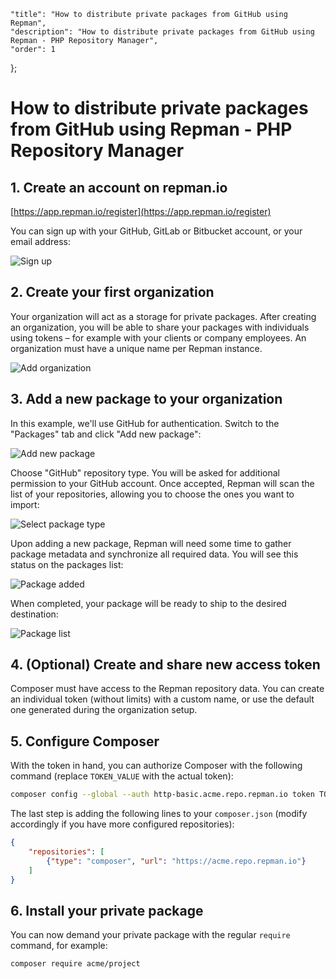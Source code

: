     "title": "How to distribute private packages from GitHub using Repman",
    "description": "How to distribute private packages from GitHub using Repman - PHP Repository Manager",
    "order": 1
};

# How to distribute private packages from GitHub using Repman - PHP Repository Manager

## 1. Create an account on repman.io

[https://app.repman.io/register](https://app.repman.io/register)

You can sign up with your GitHub, GitLab or Bitbucket account, or your email address:

![Sign up](/docs/static/articles/tutorials/how-to-distribute-private-package-from-github/sign-up.png)

## 2. Create your first organization

Your organization will act as a storage for private packages. After creating an organization, you will be able to share your packages with individuals using tokens – for example with your clients or company employees. An organization must have a unique name per Repman instance.

![Add organization](/docs/static/articles/tutorials/how-to-distribute-private-package-from-github/add-organization.png)

## 3. Add a new package to your organization

In this example, we'll use GitHub for authentication. Switch to the "Packages" tab and click "Add new package":

![Add new package](/docs/static/articles/tutorials/how-to-distribute-private-package-from-github/add-package.png)

Choose "GitHub" repository type. You will be asked for additional permission to your GitHub account. Once accepted, Repman will scan the list of your repositories, allowing you to choose the ones you want to import:

![Select package type](/docs/static/articles/tutorials/how-to-distribute-private-package-from-github/select-package-type.png)

Upon adding a new package, Repman will need some time to gather package metadata and synchronize all required data. You will see this status on the packages list:

![Package added](/docs/static/articles/tutorials/how-to-distribute-private-package-from-github/package-added.png)

When completed, your package will be ready to ship to the desired destination:

![Package list](/docs/static/articles/tutorials/how-to-distribute-private-package-from-github/package-list.png)

## 4. (Optional) Create and share new access token

Composer must have access to the Repman repository data. You can create an individual token (without limits) with a custom name, or use the default one generated during the organization setup.

## 5. Configure Composer

With the token in hand, you can authorize Composer with  the following command (replace `TOKEN_VALUE` with the actual token):

```bash
composer config --global --auth http-basic.acme.repo.repman.io token TOKEN_VALUE
```

The last step is adding the following lines to your `composer.json` (modify accordingly if you have more configured repositories):

```json
{
    "repositories": [
        {"type": "composer", "url": "https://acme.repo.repman.io"}
    ]
}
```

## 6. Install your private package

You can now demand your private package with the regular `require` command, for example:

```bash
composer require acme/project
```
